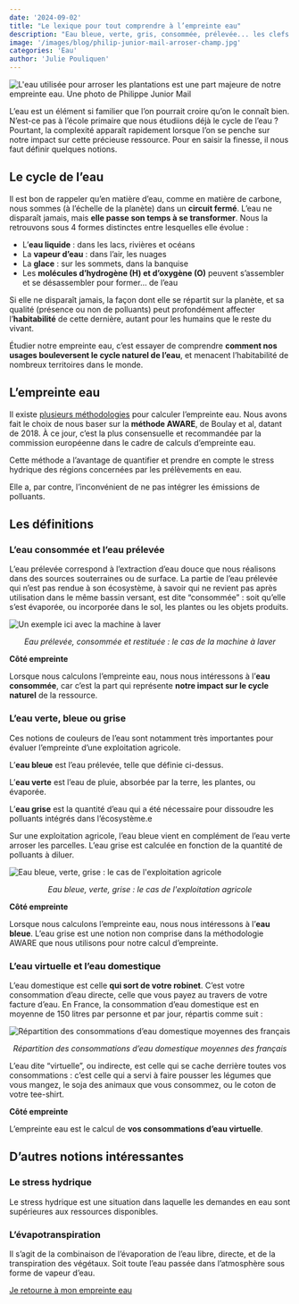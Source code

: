 ```yaml
---
date: '2024-09-02'
title: "Le lexique pour tout comprendre à l’empreinte eau"
description: "Eau bleue, verte, gris, consommée, prélevée... les clefs pour tout saisir au calcul de l'empreinte eau"
image: '/images/blog/philip-junior-mail-arroser-champ.jpg'
categories: 'Eau'
author: 'Julie Pouliquen'
---
```

![L'eau utilisée pour arroser les plantations est une part majeure de notre empreinte eau. Une photo de Philippe Junior Mail](/images/blog/philip-junior-mail-arroser-champ.jpg)

L’eau est un élément si familier que l’on pourrait croire qu’on le connaît bien. N’est-ce pas à l’école primaire que nous étudiions déjà le cycle de l’eau ? Pourtant, la complexité apparaît rapidement lorsque l’on se penche sur notre impact sur cette précieuse ressource. Pour en saisir la finesse, il nous faut définir quelques notions.

## Le cycle de l’eau

Il est bon de rappeler qu’en matière d’eau, comme en matière de carbone, nous sommes (à l’échelle de la planète) dans un **circuit fermé**. L’eau ne disparaît jamais, mais **elle passe son temps à se transformer**. Nous la retrouvons sous 4 formes distinctes entre lesquelles elle évolue :

- L’**eau liquide** : dans les lacs, rivières et océans
- La **vapeur d’eau** : dans l’air, les nuages
- La **glace** : sur les sommets, dans la banquise
- Les **molécules d’hydrogène (H) et d’oxygène (O)** peuvent s’assembler et se désassembler pour former… de l’eau

Si elle ne disparaît jamais, la façon dont elle se répartit sur la planète, et sa qualité (présence ou non de polluants) peut profondément affecter l’**habitabilité** de cette dernière, autant pour les humains que le reste du vivant.

Étudier notre empreinte eau, c’est essayer de comprendre **comment nos usages bouleversent le cycle naturel de l’eau**, et menacent l’habitabilité de nombreux territoires dans le monde.

## L’empreinte eau

Il existe [plusieurs méthodologies](https://hal.inrae.fr/hal-03207737/file/LEmpreinteEauMementoGraphique_fichierRessource1_memento-graphique-empreinte-eau.pdf) pour calculer l’empreinte eau. Nous avons fait le choix de nous baser sur la **méthode AWARE**, de Boulay et al, datant de 2018. À ce jour, c’est la plus consensuelle et recommandée par la commission européenne dans le cadre de calculs d’empreinte eau.

Cette méthode a l’avantage de quantifier et prendre en compte le stress hydrique des régions concernées par les prélèvements en eau.

Elle a, par contre, l’inconvénient de ne pas intégrer les émissions de polluants.

## Les définitions

### L’eau consommée et l’eau prélevée

L’eau prélevée correspond à l’extraction d’eau douce que nous réalisons dans des sources souterraines ou de surface. La partie de l’eau prélevée qui n’est pas rendue à son écosystème, à savoir qui ne revient pas après utilisation dans le même bassin versant, est dite “consommée” : soit qu’elle s’est évaporée, ou incorporée dans le sol, les plantes ou les objets produits.

![Un exemple ici avec la machine à laver](/images/blog/empreinte-machine-laver.png)
<p style="text-align:center;font-style:italic;">Eau prélevée, consommée et restituée : le cas de la machine à laver</p>

**Côté empreinte**

Lorsque nous calculons l’empreinte eau, nous nous intéressons à l’**eau consommée**, car c’est la part qui représente **notre impact sur le cycle naturel** de la ressource.

### L’eau verte, bleue ou grise

Ces notions de couleurs de l’eau sont notamment très importantes pour évaluer l’empreinte d’une exploitation agricole.

L’**eau bleue** est l’eau prélevée, telle que définie ci-dessus.

L’**eau verte** est l’eau de pluie, absorbée par la terre, les plantes, ou évaporée.

L’**eau grise** est la quantité d’eau qui a été nécessaire pour dissoudre les polluants intégrés dans l’écosystème.e

Sur une exploitation agricole, l’eau bleue vient en complément de l’eau verte arroser les parcelles. L’eau grise est calculée en fonction de la quantité de polluants à diluer.

![Eau bleue, verte, grise : le cas de l'exploitation agricole](images/blog/eau-verte-bleue-grise.png)
<p style="text-align:center;font-style:italic;">Eau bleue, verte, grise : le cas de l'exploitation agricole</p>

**Côté empreinte**

Lorsque nous calculons l’empreinte eau, nous nous intéressons à l’**eau bleue**. L’eau grise est une notion non comprise dans la méthodologie AWARE que nous utilisons pour notre calcul d’empreinte.

### L’eau virtuelle et l’eau domestique

L’eau domestique est celle **qui sort de votre robinet**. C’est votre consommation d’eau directe, celle que vous payez au travers de votre facture d’eau. En France, la consommation d’eau domestique est en moyenne de 150 litres par personne et par jour, répartis comme suit :

![Répartition des consommations d’eau domestique moyennes des français](/images/blog/eau-domestique.png)
<p style="text-align:center;font-style:italic;">Répartition des consommations d’eau domestique moyennes des français</p>
L’eau dite “virtuelle”, ou indirecte, est celle qui se cache derrière toutes vos consommations : c’est celle qui a servi à faire pousser les légumes que vous mangez, le soja des animaux que vous consommez, ou le coton de votre tee-shirt.

**Côté empreinte**

L’empreinte eau est le calcul de **vos consommations d’eau virtuelle**.

## D’autres notions intéressantes

### Le stress hydrique

Le stress hydrique est une situation dans laquelle les demandes en eau sont supérieures aux ressources disponibles.

### L’évapotranspiration

Il s’agit de la combinaison de l’évaporation de l’eau libre, directe, et de la transpiration des végétaux. Soit toute l’eau passée dans l’atmosphère sous forme de vapeur d’eau.

<div className="text-center">
  <a
    href="https://nosgestesclimat.fr/fin?theme=eau&mtm_campaign=blog-simu&mtm_kwd=lexique-eau"
    className="focus:ring-offset-3 transition-color mx-auto inline-flex items-center whitespace-nowrap rounded-full border-2 border-primary-700 bg-primary-700 !p-4 font-bold !text-white no-underline shadow-sm transition-colors transition-colors hover:bg-primary-700 hover:text-white focus:outline-none focus:ring-2 focus:ring-primary-700 aria-disabled:opacity-50">
    Je retourne à mon empreinte eau
  </a>
</div>
